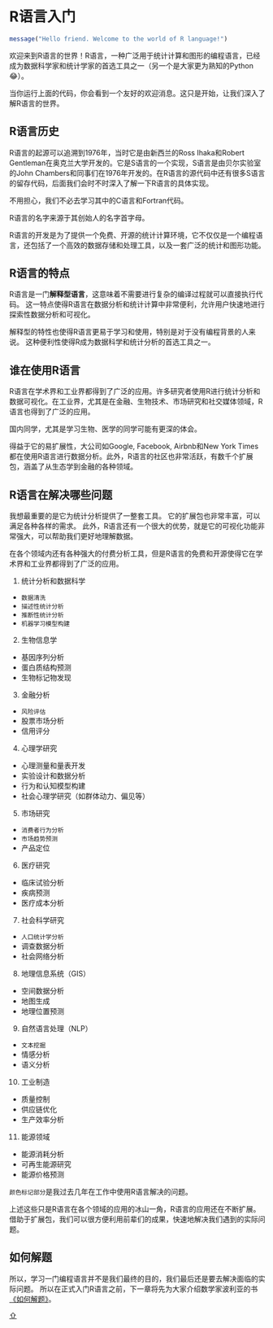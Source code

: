 # R语言入门
<a name="header"></a>
```r
message("Hello friend. Welcome to the world of R language!")
```
欢迎来到R语言的世界！R语言，一种广泛用于统计计算和图形的编程语言，已经成为数据科学家和统计学家的首选工具之一（另一个是大家更为熟知的Python😂）。

当你运行上面的代码，你会看到一个友好的欢迎消息。这只是开始，让我们深入了解R语言的世界。

## R语言历史

R语言的起源可以追溯到1976年，当时它是由新西兰的Ross Ihaka和Robert Gentleman在奥克兰大学开发的。它是S语言的一个实现，S语言是由贝尔实验室的John Chambers和同事们在1976年开发的。在R语言的源代码中还有很多S语言的留存代码，后面我们会时不时深入了解一下R语言的具体实现。

:::{.callout-note}
不用担心，我们不必去学习其中的C语言和Fortran代码。
:::

R语言的名字来源于其创始人的名字首字母。

R语言的开发是为了提供一个免费、开源的统计计算环境，它不仅仅是一个编程语言，还包括了一个高效的数据存储和处理工具，以及一套广泛的统计和图形功能。

## R语言的特点

R语言是一门**解释型语言**，这意味着不需要进行复杂的编译过程就可以直接执行代码。
这一特点使得R语言在数据分析和统计计算中非常便利，允许用户快速地进行探索性数据分析和可视化。

解释型的特性也使得R语言更易于学习和使用，特别是对于没有编程背景的人来说。
这种便利性使得R成为数据科学和统计分析的首选工具之一。

## 谁在使用R语言

R语言在学术界和工业界都得到了广泛的应用。许多研究者使用R进行统计分析和数据可视化。在工业界，尤其是在金融、生物技术、市场研究和社交媒体领域，R语言也得到了广泛的应用。

:::{.callout-note}
国内同学，尤其是学习生物、医学的同学可能有更深的体会。
:::

得益于它的易扩展性，大公司如Google, Facebook, Airbnb和New York Times都在使用R语言进行数据分析。此外，R语言的社区也非常活跃，有数千个扩展包，涵盖了从生态学到金融的各种领域。

## R语言在解决哪些问题
我想最重要的是它为统计分析提供了一整套工具。
它的扩展包也非常丰富，可以满足各种各样的需求。
此外，R语言还有一个很大的优势，就是它的可视化功能非常强大，可以帮助我们更好地理解数据。

在各个领域内还有各种强大的付费分析工具，但是R语言的免费和开源使得它在学术界和工业界都得到了广泛的应用。

(@) 统计分析和数据科学
- `数据清洗`
- `描述性统计分析`
- `推断性统计分析`
- `机器学习模型构建`

(@) 生物信息学
- 基因序列分析
- 蛋白质结构预测
- 生物标记物发现

(@) 金融分析
- `风险评估`
- 股票市场分析
- 信用评分

(@) 心理学研究
- 心理测量和量表开发
- 实验设计和数据分析
- 行为和认知模型构建
- 社会心理学研究（如群体动力、偏见等）

(@) 市场研究
- `消费者行为分析`
- `市场趋势预测`
- 产品定位

(@) 医疗研究
- 临床试验分析
- 疾病预测
- 医疗成本分析

(@) 社会科学研究
- `人口统计学分析`
- 调查数据分析
- 社会网络分析

(@) 地理信息系统（GIS）
- 空间数据分析
- 地图生成
- 地理位置预测

(@) 自然语言处理（NLP）
- `文本挖掘`
- 情感分析
- 语义分析

(@) 工业制造
- 质量控制
- 供应链优化
- 生产效率分析

(@) 能源领域
- 能源消耗分析
- 可再生能源研究
- 能源价格预测

:::{.callout-note}
`颜色标记部分`是我过去几年在工作中使用R语言解决的问题。
:::

上述这些只是R语言在各个领域的应用的冰山一角，R语言的应用还在不断扩展。
借助于扩展包，我们可以很方便利用前辈们的成果，快速地解决我们遇到的实际问题。

## 如何解题
所以，学习一门编程语言并不是我们最终的目的，我们最后还是要去解决面临的实际问题。
所以在正式入门R语言之前，下一章将先为大家介绍数学家波利亚的书[《如何解题》](https://book.douban.com/subject/2124114/){target="_blank"}。

[⇧](#header)